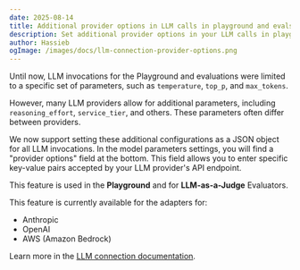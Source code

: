 ```yaml
---
date: 2025-08-14
title: Additional provider options in LLM calls in playground and evals
description: Set additional provider options in your LLM calls in playground and in llm-as-a-judge evaluations.
author: Hassieb
ogImage: /images/docs/llm-connection-provider-options.png
---
```



<ChangelogHeader />

Until now, LLM invocations for the Playground and evaluations were limited to a specific set of parameters, such as `temperature`, `top_p`, and `max_tokens`. 

However, many LLM providers allow for additional parameters, including `reasoning_effort`, `service_tier`, and others. These parameters often differ between providers.

We now support setting these additional configurations as a JSON object for all LLM invocations. In the model parameters settings, you will find a "provider options" field at the bottom. This field allows you to enter specific key-value pairs accepted by your LLM provider's API endpoint.

This feature is used in the **Playground** and for **LLM-as-a-Judge** Evaluators.

This feature is currently available for the adapters for:
- Anthropic
- OpenAI
- AWS (Amazon Bedrock)

Learn more in the [LLM connection documentation](/docs/administration/llm-connection).
